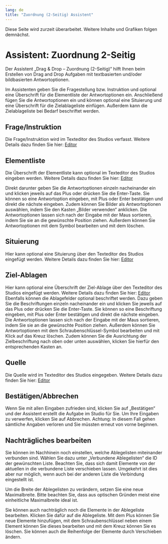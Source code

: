 ```yaml
---
lang: de
title: "Zuordnung (2-Seitig) Assistent"
---
```


::: {.callout-caution}
Diese Seite wird zurzeit überarbeitet. Weitere Inhalte und Grafiken folgen demnächst.
:::

# Assistent: Zuordnung 2-Seitig

Der Assistent „Drag & Drop – Zuordnung (2-Seitig)“ hilft Ihnen beim Erstellen von Drag and Drop Aufgaben mit textbasierten und/oder bildbasierten Antwortoptionen. 

Im Assistenten geben Sie die Fragestellung bzw. Instruktion und optional eine Überschrift für die Elementliste der Antwortoptionen ein. Anschließend fügen Sie die Antwortoptionen ein und können optional eine Situierung und eine Überschrift für die Zielablageliste einfügen. Außerdem kann die Zielablageliste bei Bedarf beschriftet werden.

## Frage/Instruktion

Die Frage/Instruktion wird im Texteditor des Studios verfasst. Weitere Details dazu finden Sie hier: [Editor](../../Medienelemente/Text/index.qmd)

## Elementliste 

Die Überschrift der Elementliste kann optional im Texteditor des Studios eingeben werden. Weitere Details dazu finden Sie hier: [Editor](../../Medienelemente/Text/index.qmd)

Direkt darunter geben Sie die Antwortoptionen einzeln nacheinander ein und klicken jeweils auf das Plus oder drücken Sie die Enter-Taste. Sie können so eine Antwortoption eingeben, mit Plus oder Enter bestätigen und direkt die nächste eingeben. Zudem können Sie Bilder als Antwortoptionen auswählen, indem Sie den Kasten „Bilder verwenden“ anklicken.
Die Antwortoptionen lassen sich nach der Eingabe mit der Maus sortieren, indem Sie sie an die gewünschte Position ziehen. Außerdem können Sie Antwortoptionen mit dem   Symbol bearbeiten und mit dem   löschen.

## Situierung 

Hier kann optional eine Situierung über den Texteditor des Studios eingefügt werden. Weitere Details dazu finden Sie hier: [Editor](../../Medienelemente/Text/index.qmd)

## Ziel-Ablagen

Hier kann optional eine Überschrift der Ziel-Ablage über den Texteditor des Studios eingefügt werden. Weitere Details dazu finden Sie hier: [Editor](../../Medienelemente/Text/index.qmd)
Ebenfalls können die Ablagefelder optional beschriftet werden. Dazu geben Sie die Beschriftungen einzeln nacheinander ein und klicken Sie jeweils auf das Plus oder drücken Sie die Enter-Taste. Sie können so eine Beschriftung eingeben, mit Plus oder Enter bestätigen und direkt die nächste eingeben. Die Antwortoptionen lassen sich nach der Eingabe mit der Maus sortieren, indem Sie sie an die gewünschte Position ziehen. Außerdem können Sie Antwortoptionen mit dem Schraubenschlüssel-Symbol bearbeiten und mit Klick auf das Kreuz löschen. Zudem können Sie die Ausrichtung der Zielbeschriftung nach oben oder unten auswählen, klicken Sie hierfür den entsprechenden Kasten an.

## Quelle

Die Quelle wird im Texteditor des Studios eingegeben. Weitere Details dazu finden Sie hier: [Editor](../../Medienelemente/Text/index.qmd)

## Bestätigen/Abbrechen

Wenn Sie mit allen Eingaben zufrieden sind, klicken Sie auf „Bestätigen“ und der Assistent erstellt die Aufgabe im Studio für Sie. Um Ihre Eingaben zu verwerfen, klicken Sie auf Abbrechen. Achtung: In diesem Fall gehen sämtliche Angaben verloren und Sie müssten erneut von vorne beginnen.

## Nachträgliches bearbeiten

Sie können im Nachhinein noch einstellen, welche Ablegelisten miteinander verbunden sind. Wählen Sie dazu unter „Verbundene Ablegelisten“ die ID der gewünschten Liste. Beachten Sie, dass sich damit Elemente von der aktuellen in die verbundene Liste verschieben lassen. Umgekehrt ist dies aber nur möglich, wenn auch bei der anderen Liste die Verbindung eingestellt ist. 

Um die Breite der Ablegelisten zu verändern, setzen Sie eine neue Maximalbreite. Bitte beachten Sie, dass aus optischen Gründen meist eine einheitliche Maximalbreite ideal ist.

Sie können auch nachträglich noch die Elemente in der Ablegeliste bearbeiten. Klicken Sie dafür auf die Ablegeliste. Mit dem Plus können Sie neue Elemente hinzufügen, mit dem Schraubenschlüssel neben einem Element können Sie dieses bearbeiten und mit dem Kreuz können Sie es löschen. Sie können auch die Reihenfolge der Elemente durch Verschieben ändern.